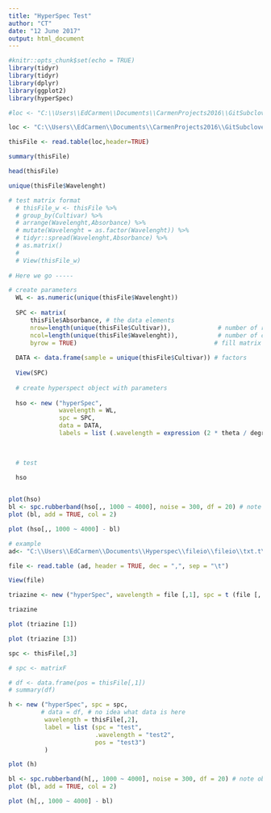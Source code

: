 ```yaml
---
title: "HyperSpec Test"
author: "CT"
date: "12 June 2017"
output: html_document
---
```


```r
#knitr::opts_chunk$set(echo = TRUE)
library(tidyr)
library(tidyr)
library(dplyr)
library(ggplot2)
library(hyperSpec)

```



```r
#loc <- "C:\\Users\\EdCarmen\\Documents\\CarmenProjects2016\\GitSubclover\\Spectra\\suberin.txt"

loc <- "C:\\Users\\EdCarmen\\Documents\\CarmenProjects2016\\GitSubclover\\Spectra\\AverageSpectra - Copy.txt"

thisFile <- read.table(loc,header=TRUE)

summary(thisFile)

head(thisFile)

unique(thisFile$Wavelenght)

# test matrix format
  # thisFile_w <- thisFile %>%
  # group_by(Cultivar) %>%
  # arrange(Wavelenght,Absorbance) %>%
  # mutate(Wavelenght = as.factor(Wavelenght)) %>%
  # tidyr::spread(Wavelenght,Absorbance) %>%
  # as.matrix()
  # 
  # View(thisFile_w)
  
# Here we go -----

# create parameters
  WL <- as.numeric(unique(thisFile$Wavelenght))
  
  SPC <- matrix( 
      thisFile$Absorbance, # the data elements 
      nrow=length(unique(thisFile$Cultivar)),             # number of rows 
      ncol=length(unique(thisFile$Wavelenght)),           # number of columns 
      byrow = TRUE)                                      # fill matrix by ROW 
  
  DATA <- data.frame(sample = unique(thisFile$Cultivar)) # factors
  
  View(SPC)
  
  # create hyperspect object with parameters
  
  hso <- new ("hyperSpec", 
              wavelength = WL, 
              spc = SPC, 
              data = DATA, 
              labels = list (.wavelength = expression (2 * theta / degree), spc = "I / a.u.")) 
 
  
```

```r
 
  # test

  hso
  
```
```r
plot(hso)
bl <- spc.rubberband(hso[,, 1000 ~ 4000], noise = 300, df = 20) # note obj has 3 dimensions
plot (bl, add = TRUE, col = 2)

plot (hso[,, 1000 ~ 4000] - bl)
```



```r
# example 
ad<- "C:\\Users\\EdCarmen\\Documents\\Hyperspec\\fileio\\fileio\\txt.t\\Triazine 5_31.txt"

file <- read.table (ad, header = TRUE, dec = ",", sep = "\t") 

View(file)

triazine <- new ("hyperSpec", wavelength = file [,1], spc = t (file [, -1]), data = data.frame (sample = colnames (file [, -1])), labels = list (.wavelength = expression (2 * theta / degree), spc = "I / a.u.")) 

triazine

```


```r
plot (triazine [1])

plot (triazine [3])
```




```r

spc <- thisFile[,3]

# spc <- matrixF

# df <- data.frame(pos = thisFile[,1])
# summary(df)

h <- new ("hyperSpec", spc = spc, 
         # data = df, # no idea what data is here
          wavelength = thisFile[,2],
          label = list (spc = "test",
                        .wavelength = "test2",
                        pos = "test3")
          )

plot (h)

bl <- spc.rubberband(h[,, 1000 ~ 4000], noise = 300, df = 20) # note obj has 3 dimensions
plot (bl, add = TRUE, col = 2)

plot (h[,, 1000 ~ 4000] - bl)


```



